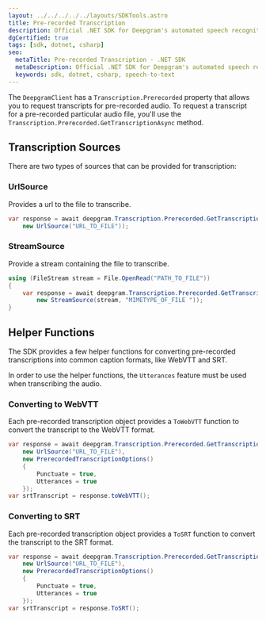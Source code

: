 ---
layout: ../../../../../layouts/SDKTools.astro
title: Pre-recorded Transcription
description: Official .NET SDK for Deepgram's automated speech recognition APIs.
dgCertified: true
tags: [sdk, dotnet, csharp]
seo:
  metaTitle: Pre-recorded Transcription - .NET SDK
  metaDescription: Official .NET SDK for Deepgram's automated speech recognition APIs.
  keywords: sdk, dotnet, csharp, speech-to-text
---

The `DeepgramClient` has a `Transcription.Prerecorded` property that allows you
to request transcripts for pre-recorded audio. To request a transcript for a
pre-recorded particular audio file, you'll use the
`Transcription.Prerecorded.GetTranscriptionAsync` method.

## Transcription Sources

There are two types of sources that can be provided for transcription:

### UrlSource

Provides a url to the file to transcribe.

```csharp
var response = await deepgram.Transcription.Prerecorded.GetTranscriptionAsync(
    new UrlSource("URL_TO_FILE"));
```

### StreamSource

Provide a stream containing the file to transcribe.

```csharp
using (FileStream stream = File.OpenRead("PATH_TO_FILE"))
{
    var response = await deepgram.Transcription.Prerecorded.GetTranscriptionAsync(
        new StreamSource(stream, "MIMETYPE_OF_FILE "));
}
```

## Helper Functions

The SDK provides a few helper functions for converting pre-recorded
transcriptions into common caption formats, like WebVTT and SRT.

<Panel type="info" title="Utterances are Required for Helper Functions">

In order to use the helper functions, the `Utterances` feature must be used when
transcribing the audio.

</Panel>

### Converting to WebVTT

Each pre-recorded transcription object provides a `ToWebVTT` function to convert
the transcript to the WebVTT format.

```csharp
var response = await deepgram.Transcription.Prerecorded.GetTranscriptionAsync(
    new UrlSource("URL_TO_FILE"),
    new PrerecordedTranscriptionOptions()
    {
        Punctuate = true,
        Utterances = true
    });
var srtTranscript = response.toWebVTT();
```

### Converting to SRT

Each pre-recorded transcription object provides a `ToSRT` function to convert
the transcript to the SRT format.

```csharp
var response = await deepgram.Transcription.Prerecorded.GetTranscriptionAsync(
    new UrlSource("URL_TO_FILE"),
    new PrerecordedTranscriptionOptions()
    {
        Punctuate = true,
        Utterances = true
    });
var srtTranscript = response.ToSRT();
```
